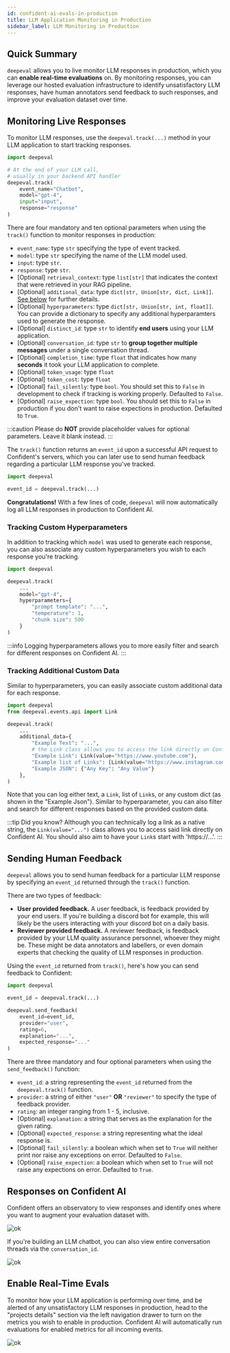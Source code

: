 ```yaml
---
id: confident-ai-evals-in-production
title: LLM Application Monitoring in Production
sidebar_label: LLM Monitoring in Production
---
```


## Quick Summary

`deepeval` allows you to live monitor LLM responses in production, which you can **enable real-time evaluations** on. By monitoring responses, you can leverage our hosted evaluation infrastructure to identify unsatisfactory LLM responses, have human annotators send feedback to such responses, and improve your evaluation dataset over time.

## Monitoring Live Responses

To monitor LLM responses, use the `deepeval.track(...)` method in your LLM application to start tracking responses.

```python
import deepeval

# At the end of your LLM call,
# usually in your backend API handler
deepeval.track(
    event_name="Chatbot",
    model="gpt-4",
    input="input",
    response="response"
)
```

There are four mandatory and ten optional parameters when using the `track()` function to monitor responses in production:

- `event_name`: type `str` specifying the type of event tracked.
- `model`: type `str` specifying the name of the LLM model used.
- `input`: type `str`.
- `response`: type `str`.
- [Optional] `retrieval_context`: type `list[str]` that indicates the context that were retrieved in your RAG pipeline.
- [Optional] `additional_data`: type `dict[str, Union[str, dict, Link]]`. [See below](confident-ai-evals-in-production#tracking-additional-custom-data) for further details.
- [Optional] `hyperparameters`: type `dict[str, Union[str, int, float]]`. You can provide a dictionary to specify any additional hyperparamters used to generate the response.
- [Optional] `distinct_id`: type `str` to identify **end users** using your LLM application.
- [Optional] `conversation_id`: type `str` to **group together multiple messages** under a single conversation thread.
- [Optional] `completion_time`: type `float` that indicates how many **seconds** it took your LLM application to complete.
- [Optional] `token_usage`: type `float`
- [Optional] `token_cost`: type `float`
- [Optional] `fail_silently`: type `bool`. You should set this to `False` in development to check if tracking is working properly. Defaulted to `False`.
- [Optional] `raise_expection`: type `bool`. You should set this to `False` in production if you don't want to raise expections in production. Defaulted to `True`.

:::caution
Please do **NOT** provide placeholder values for optional parameters. Leave it blank instead.
:::

The `track()` function returns an `event_id` upon a successful API request to Confident's servers, which you can later use to send human feedback regarding a particular LLM response you've tracked.

```python
import deepeval

event_id = deepeval.track(...)
```

**Congratulations!** With a few lines of code, `deepeval` will now automatically log all LLM responses in production to Confident AI.

### Tracking Custom Hyperparameters

In addition to tracking which `model` was used to generate each response, you can also associate any custom hyperparameters you wish to each response you're tracking.

```python
import deepeval

deepeval.track(
    ...
    model="gpt-4",
    hyperparameters={
        "prompt template": "...",
        "temperature": 1,
        "chunk size": 500
    }
)
```

:::info
Logging hyperparameters allows you to more easily filter and search for different responses on Confident AI.
:::

### Tracking Additional Custom Data

Similar to hyperparameters, you can easily associate custom additional data for each response.

```python
import deepeval
from deepeval.events.api import Link

deepeval.track(
    ...
    additional_data={
        "Example Text": "...",
        # the Link class allows you to access the link directly on Confident AI
        "Example Link": Link(value="https://www.youtube.com"),
        "Example list of Links": [Link(value="https://www.instagram.com")],
        "Example JSON": {"Any Key": "Any Value"}
    },
)
```

Note that you can log either text, a `Link`, list of `Link`s, or any custom dict (as shown in the "Example Json"). Similar to hyperparameter, you can also filter and search for different responses based on the provided custom data.

:::tip Did you know?
Although you can technically log a link as a native string, the `Link(value="...")` class allows you to access said link directly on Confident AI. You should also aim to have your `Link`s start with 'https://...'.
:::

## Sending Human Feedback

`deepeval` allows you to send human feedback for a particular LLM response by specifying an `event_id` returned through the `track()` function.

There are two types of feedback:

- **User provided feedback.** A user feedback, is feedback provided by your end users. If you're building a discord bot for example, this will likely be the users interacting with your discord bot on a daily basis.
- **Reviewer provided feedback.** A reviewer feedback, is feedback provided by your LLM quality assurance personnel, whoever they might be. These might be data annotators and labellers, or even domain experts that checking the quality of LLM responses in production.

Using the `event_id` returned from `track()`, here's how you can send feedback to Confident:

```python
import deepeval

event_id = deepeval.track(...)

deepeval.send_feedback(
    event_id=event_id,
    provider="user",
    rating=6,
    explanation="...",
    expected_response="..."
)
```

There are three mandatory and four optional parameters when using the `send_feedback()` function:

- `event_id`: a string representing the `event_id` returned from the `deepeval.track()` function.
- `provider`: a string of either `"user"` **OR** `"reviewer"` to specify the type of feedback provider.
- `rating`: an integer ranging from 1 - 5, inclusive.
- [Optional] `explanation`: a string that serves as the explanation for the given rating.
- [Optional] `expected_response`: a string representing what the ideal response is.
- [Optional] `fail_silently`: a boolean which when set to `True` will neither print nor raise any exceptions on error. Defaulted to `False`.
- [Optional] `raise_expection`: a boolean which when set to `True` will not raise any expections on error. Defaulted to `True`.

## Responses on Confident AI

Confident offers an observatory to view responses and identify ones where you want to augment your evaluation dataset with.

![ok](https://d2lsxfc3p6r9rv.cloudfront.net/observatory.png)

If you're building an LLM chatbot, you can also view entire conversation threads via the `conversation_id`.

![ok](https://d2lsxfc3p6r9rv.cloudfront.net/conversation.png)

## Enable Real-Time Evals

To monitor how your LLM application is performing over time, and be alerted of any unsatisfactory LLM responses in production, head to the "projects details" section via the left navigation drawer to turn on the metrics you wish to enable in production. Confident AI will automatically run evaluations for enabled metrics for all incoming events.

![ok](https://d2lsxfc3p6r9rv.cloudfront.net/metrics-settings.png)
